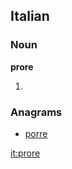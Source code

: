==Italian==

===Noun===
'''prore''' {{f}}

# {{plural of|[[prora]]|lang=it}}

===Anagrams===
* [[porre#Italian|porre]]
[[it:prore]]
